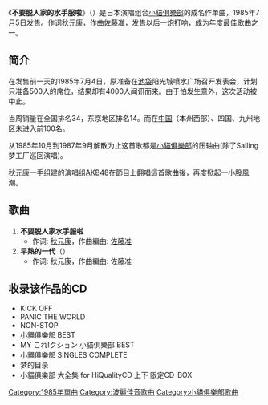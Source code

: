 {{暂定名称}}
{{Unreferenced|time=2018-12-14T18:08:39+00:00}}
{{Infobox Single
| Name        = 不要脱人家的水手服啦
| Artist      = [[小貓俱樂部|小貓俱樂部]]
| Album       = [[KICK_OFF|KICK OFF]]
| Released    = 1985年7月5日
| Recorded    = 
| Genre       = [[偶像歌謡曲|偶像歌謡曲]]
| Length      = 
| Label       = [[波麗佳音|波麗佳音]]
| Producer    =
| Reviews     = 
| Chart position = * 第5名（[[Oricon公信榜|Oricon]]）
* 第5名（[[The_Best_Ten|The Best Ten]]）
| Last single  = -
| This single  = '''不要脱人家的水手服啦'''<br />（1985年）
| Next single  = [[停手TEACHER|停手TEACHER]]<br />（1985年）
|}}

{{japanese|japanese=セーラー服を脱がさないで|kana=セーラーふくをぬがさないで|romaji=Sērāfuku O Nugasanaide}}

《'''不要脱人家的水手服啦'''》（{{lang-ja|セーラー服を脱がさないで}}）是日本演唱组合[[小貓俱樂部|小貓俱樂部]]的成名作单曲，1985年7月5日发售。作词[[秋元康|秋元康]]，作曲[[佐藤准|佐藤准]]，发售以后一炮打响，成为年度最佳歌曲之一。

== 简介 ==
在发售前一天的1985年7月4日，原准备在[[池袋|池袋]]阳光城喷水广场召开发表会，计划只准备500人的席位，结果却有4000人闻讯而来。由于怕发生意外，这次活动被中止。

当周销量在全国排名34，东京地区排名14。而在[[中国地区|中国]]（本州西部）、四国、九州地区未进入前100名。

从1985年10月到1987年9月解散为止这首歌都是[[小貓俱樂部|小貓俱樂部]]的压轴曲(除了Sailing梦工厂巡回演唱)。

[[秋元康|秋元康]]一手组建的演唱组[[AKB48|AKB48]]在節目上翻唱這首歌曲後，再度掀起一小股風潮。

==歌曲 ==
# '''不要脱人家水手服啦'''
#* 作词: [[秋元康|秋元康]]，作曲編曲: [[佐藤准|佐藤准]]
# '''早熟的一代'''（{{lang-ja|早すぎる世代}}）
#* 作词: 秋元康，作曲編曲: 佐藤准

== 收录该作品的CD ==
*KICK OFF
*PANIC THE WORLD
*NON-STOP
*小貓俱樂部 BEST
*MY これ!クション 小貓俱樂部 BEST
*小貓俱樂部 SINGLES COMPLETE
*梦的目录
*小貓俱樂部 大全集 for HiQualityCD 上下 限定CD-BOX

[[Category:1985年單曲|Category:1985年單曲]]
[[Category:波麗佳音歌曲|Category:波麗佳音歌曲]]
[[Category:小貓俱樂部歌曲|Category:小貓俱樂部歌曲]]
